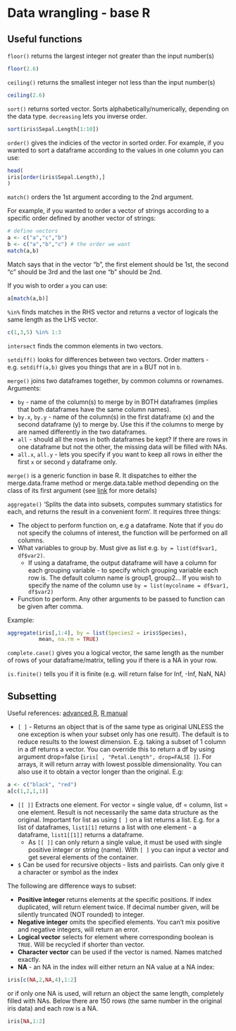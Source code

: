 # Data wrangling - base R

## Useful functions

 `floor()` returns the largest integer not greater than the input number(s)
```r
floor(2.6)
```
 
 `ceiling()` returns the smallest integer not less than the input number(s)
 
```r
ceiling(2.6)
```
 
`sort()` returns sorted vector. Sorts alphabetically/numerically, depending on the data type. `decreasing` lets you inverse order.

```r
sort(iris$Sepal.Length[1:10])
```

`order()` gives the indicies of the vector in sorted order. For example, if you wanted to sort a dataframe according to the values in one column you can use:

```r
head(
iris[order(iris$Sepal.Length),]
)
```

`match()` orders the 1st argument according to the 2nd argument. 

For example, if you wanted to order a vector of strings according to a specific order defined by another vector of strings:

```r
# define vectors
a <- c("a","c","b") 
b <- c("a","b","c") # the order we want
match(a,b)
```

Match says that in the vector “b”, the first element should be 1st, the second “c” should be 3rd and the last one “b” should be 2nd. 

If you wish to order `a` you can use:

```r
a[match(a,b)]
```

`%in%` finds matches in the RHS vector and returns a vector of logicals the same length as the LHS vector.

```r
c(1,3,5) %in% 1:3
```

`intersect` finds the common elements in two vectors.

`setdiff()` looks for differences between two vectors. Order matters - e.g. `setdiff(a,b)` gives you things that are in `a` BUT not in `b`.

`merge()` joins two dataframes together, by common columns or rownames. Arguments:

* `by` - name of the column(s) to merge by in BOTH dataframes (implies that both dataframes have the same column names).
* `by.x`, `by.y` - name of the column(s) in the first dataframe (x) and the second dataframe (y) to merge by. Use this if the columns to merge by are named differently in the two dataframes.
* `all` - should all the rows in both dataframes be kept? If there are rows in one dataframe but not the other, the missing data will be filled with NAs.
* `all.x`, `all.y` - lets you specify if you want to keep all rows in either the first `x` or second `y` dataframe only.

`merge()` is a generic function in base R. It dispatches to either the merge.data.frame method or merge.data.table method depending on the class of its first argument (see [link](http://127.0.0.1:11316/help/library/data.table/help/merge) for more details)

`aggregate()` 'Splits the data into subsets, computes summary statistics for each, and returns the result in a convenient form'. It requires three things:

* The object to perform function on, e.g a dataframe. Note that if you do not specify the columns of interest, the function will be performed on all columns.
* What variables to group by. Must give as list e.g. `by = list(df$var1, df$var2)`.
    - If using a dataframe, the output dataframe will have a column for each grouping variable - to specify which grouping variable each row is. The default column name is group1, group2… If you wish to specify the name of the column use `by = list(mycolname = df$var1, df$var2)`
* Function to perform. Any other arguments to be passed to function can be given after comma.

Example:
```r
aggregate(iris[,1:4], by = list(Species2 = iris$Species), 
          mean, na.rm = TRUE)
```


`complete.case()` gives you a logical vector, the same length as the number of rows of your dataframe/matrix, telling you if there is a NA in your row.

`is.finite()` tells you if it is finite (e.g. will return false for Inf, -Inf, NaN, NA) 


## Subsetting

Useful references: [advanced R](http://adv-r.had.co.nz/Subsetting.html), [R manual](https://cran.r-project.org/doc/manuals/R-lang.html#Indexing)

* `[ ]` - Returns an object that is of the same type as original UNLESS the one exception is when your subset only has one result). The default is to reduce results to the lowest dimension. E.g. taking a subset of 1 column in a df returns a vector. You can override this to return a df by using argument drop=false (`iris[ , "Petal.Length", drop=FALSE ]`). For arrays, it will return array with lowest possible dimensionality.
You can also use it to obtain a vector longer than the original. E.g:
```r
a <- c("black", "red")
a[c(1,2,1,1)]
```

* `[[ ]]` Extracts one element. For vector = single value, df = column, list = one element. Result is not necessarily the same data structure as the original. Important for list as using `[ ]` on a list returns a list. E.g. for a list of dataframes, `list1[1]` returns a list with one element - a dataframe, `list1[[1]]` returns a dataframe. 
    * As `[[ ]]` can only return a single value, it must be used with single positive integer or string (name). With `[ ]` you can input a vector and get several elements of the container. 
    
* `$` Can be used for recursive objects - lists and pairlists. Can only give it a character or symbol as the index

The following are difference ways to subset:

- **Positive integer** returns elements at the specific positions. If index duplicated, will return element twice. If decimal number given, will be silently truncated (NOT rounded) to integer.
- **Negative integer** omits the specified elements. You can’t mix positive and negative integers, will return an error.
- **Logical vector** selects for element where corresponding boolean is `TRUE`. Will be recycled if shorter than vector.
- **Character vector** can be used if the vector is named. Names matched exactly.
- **NA** - an NA in the index will either return an NA value at a NA index:

```r
iris[c(NA,2,NA,4),1:2]
```

or if only one NA is used, will return an object the same length, completely filled with NAs. Below there are 150 rows (the same number in the original iris data) and each row is a NA.

```r
iris[NA,1:2]
```










